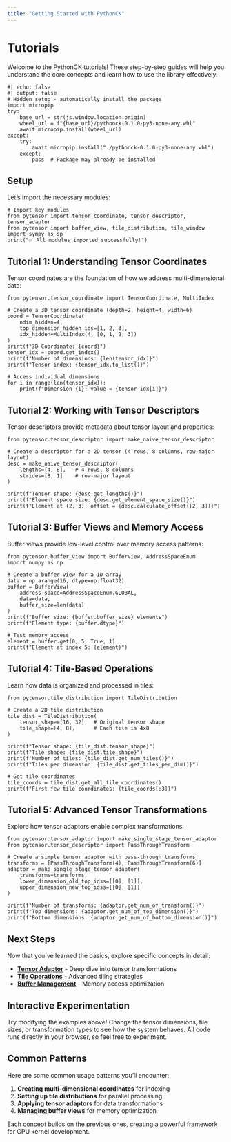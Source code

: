 ```yaml
---
title: "Getting Started with PythonCK"
---
```


# Tutorials

Welcome to the PythonCK tutorials! These step-by-step guides will help you understand the core concepts and learn how to use the library effectively.

```pyodide
#| echo: false
#| output: false
# Hidden setup - automatically install the package
import micropip
try:
    base_url = str(js.window.location.origin)
    wheel_url = f"{base_url}/pythonck-0.1.0-py3-none-any.whl"
    await micropip.install(wheel_url)
except:
    try:
        await micropip.install("./pythonck-0.1.0-py3-none-any.whl")
    except:
        pass  # Package may already be installed
```

## Setup

Let's import the necessary modules:

```pyodide
# Import key modules
from pytensor import tensor_coordinate, tensor_descriptor, tensor_adaptor
from pytensor import buffer_view, tile_distribution, tile_window
import sympy as sp
print("✅ All modules imported successfully!")
```

## Tutorial 1: Understanding Tensor Coordinates

Tensor coordinates are the foundation of how we address multi-dimensional data:

```pyodide
from pytensor.tensor_coordinate import TensorCoordinate, MultiIndex

# Create a 3D tensor coordinate (depth=2, height=4, width=6)
coord = TensorCoordinate(
    ndim_hidden=4,
    top_dimension_hidden_ids=[1, 2, 3],
    idx_hidden=MultiIndex(4, [0, 1, 2, 3])
)
print(f"3D Coordinate: {coord}")
tensor_idx = coord.get_index()
print(f"Number of dimensions: {len(tensor_idx)}")
print(f"Tensor index: {tensor_idx.to_list()}")

# Access individual dimensions
for i in range(len(tensor_idx)):
    print(f"Dimension {i}: value = {tensor_idx[i]}")
```

## Tutorial 2: Working with Tensor Descriptors

Tensor descriptors provide metadata about tensor layout and properties:

```pyodide
from pytensor.tensor_descriptor import make_naive_tensor_descriptor

# Create a descriptor for a 2D tensor (4 rows, 8 columns, row-major layout)
desc = make_naive_tensor_descriptor(
    lengths=[4, 8],   # 4 rows, 8 columns
    strides=[8, 1]    # row-major layout
)

print(f"Tensor shape: {desc.get_lengths()}")
print(f"Element space size: {desc.get_element_space_size()}")
print(f"Element at (2, 3): offset = {desc.calculate_offset([2, 3])}")
```

## Tutorial 3: Buffer Views and Memory Access

Buffer views provide low-level control over memory access patterns:

```pyodide
from pytensor.buffer_view import BufferView, AddressSpaceEnum
import numpy as np

# Create a buffer view for a 1D array
data = np.arange(16, dtype=np.float32)
buffer = BufferView(
    address_space=AddressSpaceEnum.GLOBAL,
    data=data,
    buffer_size=len(data)
)
print(f"Buffer size: {buffer.buffer_size} elements")
print(f"Element type: {buffer.dtype}")

# Test memory access
element = buffer.get(0, 5, True, 1)
print(f"Element at index 5: {element}")
```

## Tutorial 4: Tile-Based Operations

Learn how data is organized and processed in tiles:

```pyodide
from pytensor.tile_distribution import TileDistribution

# Create a 2D tile distribution
tile_dist = TileDistribution(
    tensor_shape=[16, 32],  # Original tensor shape
    tile_shape=[4, 8],      # Each tile is 4x8
)

print(f"Tensor shape: {tile_dist.tensor_shape}")
print(f"Tile shape: {tile_dist.tile_shape}")
print(f"Number of tiles: {tile_dist.get_num_tiles()}")
print(f"Tiles per dimension: {tile_dist.get_tiles_per_dim()}")

# Get tile coordinates
tile_coords = tile_dist.get_all_tile_coordinates()
print(f"First few tile coordinates: {tile_coords[:3]}")
```

## Tutorial 5: Advanced Tensor Transformations

Explore how tensor adaptors enable complex transformations:

```pyodide
from pytensor.tensor_adaptor import make_single_stage_tensor_adaptor
from pytensor.tensor_descriptor import PassThroughTransform

# Create a simple tensor adaptor with pass-through transforms
transforms = [PassThroughTransform(4), PassThroughTransform(6)]
adaptor = make_single_stage_tensor_adaptor(
    transforms=transforms,
    lower_dimension_old_top_idss=[[0], [1]], 
    upper_dimension_new_top_idss=[[0], [1]]
)

print(f"Number of transforms: {adaptor.get_num_of_transform()}")
print(f"Top dimensions: {adaptor.get_num_of_top_dimension()}")
print(f"Bottom dimensions: {adaptor.get_num_of_bottom_dimension()}")
```

## Next Steps

Now that you've learned the basics, explore specific concepts in detail:

- **[Tensor Adaptor](../concepts/tensor-adaptor.qmd)** - Deep dive into tensor transformations
- **[Tile Operations](../concepts/tile-distribution.qmd)** - Advanced tiling strategies
- **[Buffer Management](../concepts/buffer-view.qmd)** - Memory access optimization

## Interactive Experimentation

Try modifying the examples above! Change the tensor dimensions, tile sizes, or transformation types to see how the system behaves. All code runs directly in your browser, so feel free to experiment.

## Common Patterns

Here are some common usage patterns you'll encounter:

1. **Creating multi-dimensional coordinates** for indexing
2. **Setting up tile distributions** for parallel processing
3. **Applying tensor adaptors** for data transformations
4. **Managing buffer views** for memory optimization

Each concept builds on the previous ones, creating a powerful framework for GPU kernel development. 